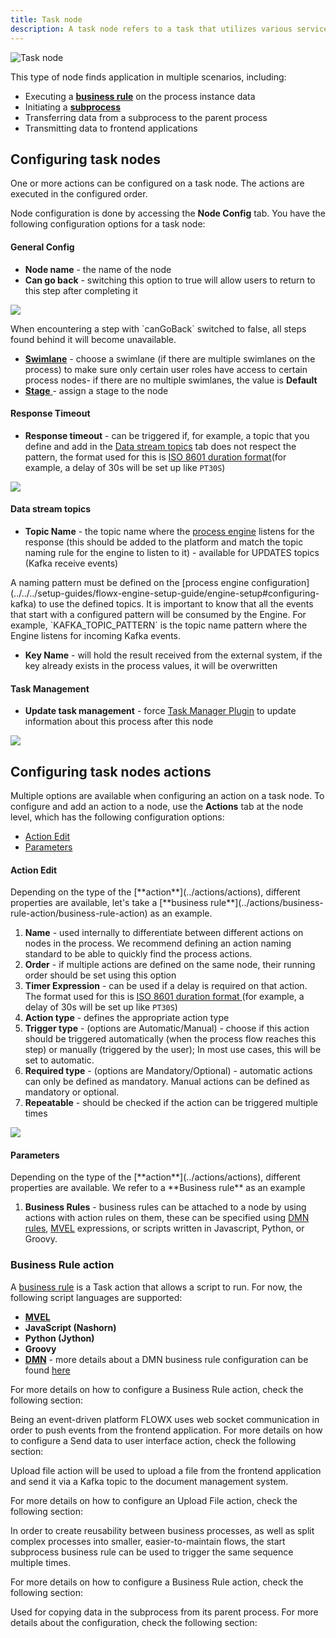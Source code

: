 ```yaml
---
title: Task node
description: A task node refers to a task that utilizes various services, such as Web services, automated applications, or other similar services, to accomplish a particular task.
---
```


<Frame>

![Task node](https://s3.eu-west-1.amazonaws.com/docx.flowx.ai/building-blocks/node/service_task.png#center)

</Frame>

This type of node finds application in multiple scenarios, including:

* Executing a [**business rule**](../actions/business-rule-action/) on the process instance data
* Initiating a [**subprocess**](../actions/start-subprocess-action)
* Transferring data from a subprocess to the parent process
* Transmitting data to frontend applications

## Configuring task nodes

One or more actions can be configured on a task node. The actions are executed in the configured order.

Node configuration is done by accessing the **Node Config** tab. You have the following configuration options for a task node:

#### General Config

* **Node name** - the name of the node
* **Can go back** - switching this option to true will allow users to return to this step after completing it

<Frame>

![](https://s3.eu-west-1.amazonaws.com/docx.flowx.ai/building-blocks/node/task_node_general_config.png)

</Frame>

<Info>
When encountering a step with `canGoBack` switched to false, all steps found behind it will become unavailable.
</Info>

* [**Swimlane**](../../platform-deep-dive/user-roles-management/swimlanes) - choose a swimlane (if there are multiple swimlanes on the process) to make sure only certain user roles have access to certain process nodes- if there are no multiple swimlanes, the value is **Default**
* [**Stage** ](../../platform-deep-dive/plugins/custom-plugins/task-management/using-stages)- assign a stage to the node

#### Response Timeout

* **Response timeout** - can be triggered if, for example, a topic that you define and add in the [Data stream topics](#data-stream-topics) tab does not respect the pattern, the format used for this is [ISO 8601 duration format](https://www.w3.org/TR/NOTE-datetime)(for example, a delay of 30s will be set up like `PT30S`)

<Frame>

![](https://s3.eu-west-1.amazonaws.com/docx.flowx.ai/building-blocks/node/task_node_response_timeout.png)

</Frame>

#### Data stream topics

*  **Topic Name** - the topic name where the [process engine](../../platform-deep-dive/core-components/flowx-engine) listens for the response (this should be added to the platform and match the topic naming rule for the engine to listen to it) - available for UPDATES topics (Kafka receive events)

<Warning>
A naming pattern must be defined on the [process engine configuration](../../../setup-guides/flowx-engine-setup-guide/engine-setup#configuring-kafka) to use the defined topics. It is important to know that all the events that start with a configured pattern will be consumed by the Engine. For example, `KAFKA_TOPIC_PATTERN` is the topic name pattern where the Engine listens for incoming Kafka events.
</Warning>

* **Key Name** - will hold the result received from the external system, if the key already exists in the process values, it will be overwritten

#### Task Management

* **Update task management** - force [Task Manager Plugin](../../platform-deep-dive/plugins/custom-plugins/task-management/task-management-overview) to update information about this process after this node

<Frame>

![](https://s3.eu-west-1.amazonaws.com/docx.flowx.ai/building-blocks/node/task_node_task_management.png)

</Frame>

## Configuring task nodes actions

Multiple options are available when configuring an action on a task node. To configure and add an action to a node, use the **Actions** tab at the node level, which has the following configuration options:

* [Action Edit](#action-edit)
* [Parameters](#parameters)

#### Action Edit

<Info>
Depending on the type of the [**action**](../actions/actions), different properties are available, let's take a [**business rule**](../actions/business-rule-action/business-rule-action) as an example.
</Info>

1. **Name** - used internally to differentiate between different actions on nodes in the process. We recommend defining an action naming standard to be able to quickly find the process actions.
2. **Order** - if multiple actions are defined on the same node, their running order should be set using this option
3. **Timer Expression** - can be used if a delay is required on that action. The format used for this is [ISO 8601 duration format ](https://www.w3.org/TR/NOTE-datetime)(for example, a delay of 30s will be set up like `PT30S`)
4. **Action type** - defines the appropriate action type
5. **Trigger type** - (options are Automatic/Manual) - choose if this action should be triggered automatically (when the process flow reaches this step) or manually (triggered by the user); In most use cases, this will be set to automatic.
6. **Required type** - (options are Mandatory/Optional) - automatic actions can only be defined as mandatory. Manual actions can be defined as mandatory or optional.
7. **Repeatable** - should be checked if the action can be triggered multiple times

<Frame>

![](https://s3.eu-west-1.amazonaws.com/docx.flowx.ai/building-blocks/node/task_node_action_edit.png)

</Frame>

#### Parameters

<Info>
Depending on the type of the [**action**](../actions/actions), different properties are available. We refer to a **Business rule** as an example
</Info>

1. **Business Rules** - business rules can be attached to a node by using actions with action rules on them, these can be specified using [DMN rules](../actions/business-rule-action/dmn-business-rule-action), [MVEL](../../platform-overview/frameworks-and-standards/business-process-industry-standards/intro-to-mvel) expressions, or scripts written in Javascript, Python, or Groovy.

<Card title ="Supported scripting languages" href ="../../building-blocks/supported-scripts" icon="link">
</Card>

### Business Rule action

A [business rule](../actions/business-rule-action/business-rule-action) is a Task action that allows a script to run. For now, the following script languages are supported:

* [**MVEL**](../../platform-overview/frameworks-and-standards/business-process-industry-standards/intro-to-mvel)
* **JavaScript (Nashorn)**
* **Python (Jython)**
* **Groovy**
* [**DMN**](../../platform-overview/frameworks-and-standards/business-process-industry-standards/intro-to-dmn) - more details about a DMN business rule configuration can be found [here](../actions/business-rule-action/dmn-business-rule-action)

For more details on how to configure a Business Rule action, check the following section:

<Card title ="Business rule action" href= "../actions/business-rule-action/business-rule-action" icon ="link">
</Card>

<AccordionGroup>

<Accordion title ="Send Data to User Interface action">
Being an event-driven platform FLOWX uses web socket communication in order to push events from the frontend application.
For more details on how to configure a Send data to user interface action, check the following section:

<Card title ="Send Data to User Interface" href="../actions/send-data-to-user-interface">
</Card>
</Accordion>

<Accordion title ="Upload File action">

Upload file action will be used to upload a file from the frontend application and send it via a Kafka topic to the document management system.

For more details on how to configure an Upload File action, check the following section:

<Card title = "Upload File" href ="../actions/upload-file-action">
</Card>
</Accordion>

<Accordion title ="Start Subprocess action">
In order to create reusability between business processes, as well as split complex processes into smaller, easier-to-maintain flows, the start subprocess business rule can be used to trigger the same sequence multiple times.

For more details on how to configure a Business Rule action, check the following section:

<Card title ="Start Subprocess" href ="../actions/start-subprocess-action">
</Card>

</Accordion>

<Accordion title = "Append Params to Parent Process action">

Used for copying data in the subprocess from its parent process.
For more details about the configuration, check the following section:

<Card title ="Append Params to Parent Process" href="../actions/append-params-to-parent-process">
</Card>
</Accordion>
</AccordionGroup>
